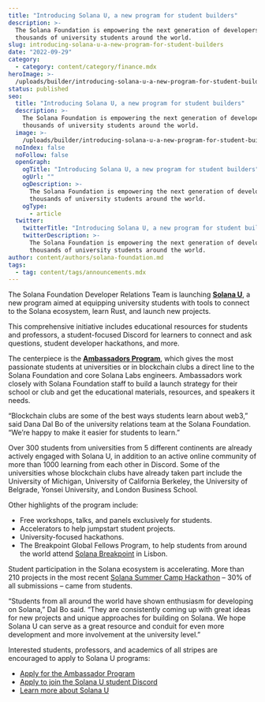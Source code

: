 ```yaml
---
title: "Introducing Solana U, a new program for student builders"
description: >-
  The Solana Foundation is empowering the next generation of developers —
  thousands of university students around the world.
slug: introducing-solana-u-a-new-program-for-student-builders
date: "2022-09-29"
category:
  - category: content/category/finance.mdx
heroImage: >-
  /uploads/builder/introducing-solana-u-a-new-program-for-student-builders/78e8b711877b41e59c64bc16ee010e70.png
status: published
seo:
  title: "Introducing Solana U, a new program for student builders"
  description: >-
    The Solana Foundation is empowering the next generation of developers —
    thousands of university students around the world.
  image: >-
    /uploads/builder/introducing-solana-u-a-new-program-for-student-builders/78e8b711877b41e59c64bc16ee010e70.png
  noIndex: false
  noFollow: false
  openGraph:
    ogTitle: "Introducing Solana U, a new program for student builders"
    ogUrl: ""
    ogDescription: >-
      The Solana Foundation is empowering the next generation of developers —
      thousands of university students around the world.
    ogType:
      - article
  twitter:
    twitterTitle: "Introducing Solana U, a new program for student builders"
    twitterDescription: >-
      The Solana Foundation is empowering the next generation of developers —
      thousands of university students around the world.
author: content/authors/solana-foundation.md
tags:
  - tag: content/tags/announcements.mdx
---
```


The Solana Foundation Developer Relations Team is launching [**Solana U**](https://solanau.org/?ref=solana.ghost.io), a new program aimed at equipping university students with tools to connect to the Solana ecosystem, learn Rust, and launch new projects.

This comprehensive initiative includes educational resources for students and professors, a student-focused Discord for learners to connect and ask questions, student developer hackathons, and more.

The centerpiece is the [**Ambassadors Program**](https://solanafoundation.typeform.com/to/VTeYWYX9?ref=solana.ghost.io), which gives the most passionate students at universities or in blockchain clubs a direct line to the Solana Foundation and core Solana Labs engineers. Ambassadors work closely with Solana Foundation staff to build a launch strategy for their school or club and get the educational materials, resources, and speakers it needs.

“Blockchain clubs are some of the best ways students learn about web3,” said Dana Dal Bo of the university relations team at the Solana Foundation. “We’re happy to make it easier for students to learn.”

Over 300 students from universities from 5 different continents are already actively engaged with Solana U, in addition to an active online community of more than 1000 learning from each other in Discord. Some of the universities whose blockchain clubs have already taken part include the University of Michigan, University of California Berkeley, the University of Belgrade, Yonsei University, and London Business School.

Other highlights of the program include:

- Free workshops, talks, and panels exclusively for students.
- Accelerators to help jumpstart student projects.
- University-focused hackathons.
- The Breakpoint Global Fellows Program, to help students from around the world attend [Solana Breakpoint](https://solana.com/breakpoint?ref=solana.ghost.io) in Lisbon.

Student participation in the Solana ecosystem is accelerating. More than 210 projects in the most recent [Solana Summer Camp Hackathon](https://solana.com/summercamp?ref=solana.ghost.io) – 30% of all submissions – came from students.

“Students from all around the world have shown enthusiasm for developing on Solana,” Dal Bo said. “They are consistently coming up with great ideas for new projects and unique approaches for building on Solana. We hope Solana U can serve as a great resource and conduit for even more development and more involvement at the university level.”

Interested students, professors, and academics of all stripes are encouraged to apply to Solana U programs:

- [Apply for the Ambassador Program](https://solanafoundation.typeform.com/to/VTeYWYX9?ref=solana.ghost.io)
- [Apply to join the Solana U student Discord](https://solanafoundation.typeform.com/welcome?ref=solana.ghost.io)
- [Learn more about Solana U](https://solanau.org/?ref=solana.ghost.io)
